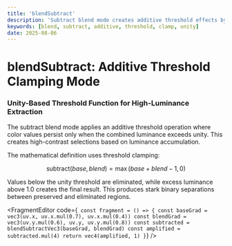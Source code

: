 ```yaml
---
title: 'blendSubtract'
description: 'Subtract blend mode creates additive threshold effects by clamping the sum of base and blend values above unity to zero'
keywords: [blend, subtract, additive, threshold, clamp, unity]
date: 2025-08-06
---
```



# blendSubtract: Additive Threshold Clamping Mode

### Unity-Based Threshold Function for High-Luminance Extraction

The subtract blend mode applies an additive threshold operation where color values persist only when the combined luminance exceeds unity. This creates high-contrast selections based on luminance accumulation.

The mathematical definition uses threshold clamping:

$$
\text{subtract}(base, blend) = \max(base + blend - 1, 0)
$$

Values below the unity threshold are eliminated, while excess luminance above 1.0 creates the final result. This produces stark binary separations between preserved and eliminated regions.

<FragmentEditor
        code={`
const fragment = () => {
        const baseGrad = vec3(uv.x, uv.x.mul(0.7), uv.x.mul(0.4))
        const blendGrad = vec3(uv.y.mul(0.6), uv.y, uv.y.mul(0.8))
        const subtracted = blendSubtractVec3(baseGrad, blendGrad)
        const amplified = subtracted.mul(4)
        return vec4(amplified, 1)
}`}
/>
